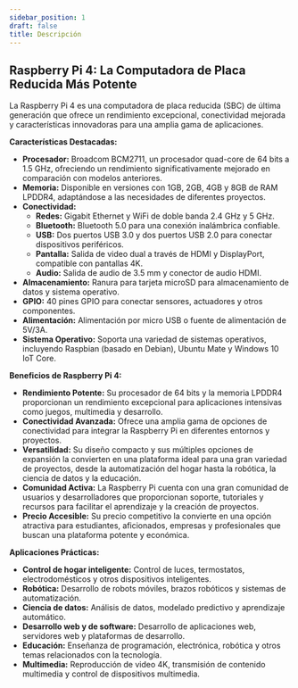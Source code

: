 ```yaml
---
sidebar_position: 1
draft: false
title: Descripción
---
```


## Raspberry Pi 4: La Computadora de Placa Reducida Más Potente

La Raspberry Pi 4 es una computadora de placa reducida (SBC) de última generación que ofrece un rendimiento excepcional, conectividad mejorada y características innovadoras para una amplia gama de aplicaciones.

**Características Destacadas:**

* **Procesador:** Broadcom BCM2711, un procesador quad-core de 64 bits a 1.5 GHz, ofreciendo un rendimiento significativamente mejorado en comparación con modelos anteriores.
* **Memoria:** Disponible en versiones con 1GB, 2GB, 4GB y 8GB de RAM LPDDR4, adaptándose a las necesidades de diferentes proyectos.
* **Conectividad:**
    * **Redes:** Gigabit Ethernet y WiFi de doble banda 2.4 GHz y 5 GHz.
    * **Bluetooth:** Bluetooth 5.0 para una conexión inalámbrica confiable.
    * **USB:** Dos puertos USB 3.0 y dos puertos USB 2.0 para conectar dispositivos periféricos.
    * **Pantalla:** Salida de video dual a través de HDMI y DisplayPort, compatible con pantallas 4K.
    * **Audio:** Salida de audio de 3.5 mm y conector de audio HDMI.
* **Almacenamiento:** Ranura para tarjeta microSD para almacenamiento de datos y sistema operativo.
* **GPIO:** 40 pines GPIO para conectar sensores, actuadores y otros componentes.
* **Alimentación:** Alimentación por micro USB o fuente de alimentación de 5V/3A.
* **Sistema Operativo:** Soporta una variedad de sistemas operativos, incluyendo Raspbian (basado en Debian), Ubuntu Mate y Windows 10 IoT Core.

**Beneficios de Raspberry Pi 4:**

* **Rendimiento Potente:** Su procesador de 64 bits y la memoria LPDDR4 proporcionan un rendimiento excepcional para aplicaciones intensivas como juegos, multimedia y desarrollo.
* **Conectividad Avanzada:** Ofrece una amplia gama de opciones de conectividad para integrar la Raspberry Pi en diferentes entornos y proyectos.
* **Versatilidad:** Su diseño compacto y sus múltiples opciones de expansión la convierten en una plataforma ideal para una gran variedad de proyectos, desde la automatización del hogar hasta la robótica, la ciencia de datos y la educación.
* **Comunidad Activa:** La Raspberry Pi cuenta con una gran comunidad de usuarios y desarrolladores que proporcionan soporte, tutoriales y recursos para facilitar el aprendizaje y la creación de proyectos.
* **Precio Accesible:** Su precio competitivo la convierte en una opción atractiva para estudiantes, aficionados, empresas y profesionales que buscan una plataforma potente y económica.

**Aplicaciones Prácticas:**

* **Control de hogar inteligente:** Control de luces, termostatos, electrodomésticos y otros dispositivos inteligentes.
* **Robótica:** Desarrollo de robots móviles, brazos robóticos y sistemas de automatización.
* **Ciencia de datos:** Análisis de datos, modelado predictivo y aprendizaje automático.
* **Desarrollo web y de software:** Desarrollo de aplicaciones web, servidores web y plataformas de desarrollo.
* **Educación:** Enseñanza de programación, electrónica, robótica y otros temas relacionados con la tecnología.
* **Multimedia:** Reproducción de video 4K, transmisión de contenido multimedia y control de dispositivos multimedia.

